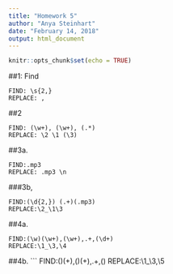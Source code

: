 ```yaml
---
title: "Homework 5"
author: "Anya Steinhart"
date: "February 14, 2018"
output: html_document
---
```


```r
knitr::opts_chunk$set(echo = TRUE)
```
##1: 
Find
```
FIND: \s{2,}
REPLACE: ,
```
##2
```
FIND: (\w+), (\w+), (.*)
REPLACE: \2 \1 (\3)
```
##3a. 
```
FIND:.mp3 
REPLACE: .mp3 \n
```
###3b,
```
FIND:(\d{2,}) (.+)(.mp3)
REPLACE:\2_\1\3
```
##4a. 
```
FIND:(\w)(\w+),(\w+),.+,(\d+)
REPLACE:\1_\3,\4
```
##4b.
```
FIND:(\w)(\w+),(\w{4})(\w+),.+,(\d+)
REPLACE:\1_\3,\5